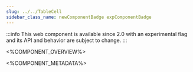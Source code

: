 ```yaml
---
slug: ../../TableCell
sidebar_class_name: newComponentBadge expComponentBadge
---
```


:::info
This web component is available since 2.0 with an experimental flag and its API and behavior are subject to change.
:::

<%COMPONENT_OVERVIEW%>

<%COMPONENT_METADATA%>
